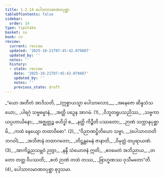 ```yaml
---
title: 1.2.14 ပေါသာလမာဏဝပုစ္ဆာ
tableOfContents: false
sidebar:
  order: 14
type: tipitaka
basket: su
book: cn
review:
  current: review
  updated: '2025-10-21T07:45:42.079887'
  updated_by: ''
  notes: ''
  history:
  - state: review
    date: '2025-10-21T07:45:42.079887'
    updated_by: ''
    notes: ''
    previous_state: draft
---
```



<DynamicBreadcrumb />


<ReviewStatus review={frontmatter.review} showDetails={true} />

<HypothesisAnnotation frontmatter={frontmatter} />

<Division number="137" book="cn" e="ch" v="25" p="18">

<Paragraph number="152" type="verses" book="cn">
_“ယော အတီတံ အာဒိသတိ, __(ဣစ္စာယသ္မာ ပေါသာလော)___  
_အနေဇော ဆိန္နသံသယော;_  
_ပါရဂုံ သဗ္ဗဓမ္မာနံ,_  
_အတ္ထိ ပဉှေန အာဂမံ. (1)_  

</Paragraph>

</Division>
<Division number="138" book="cn" e="ch" v="25" p="18">

<Paragraph number="153" type="verses" book="cn">
_ဝိဘူတရူပသညိဿ,_  
_သဗ္ဗကာယပ္ပဟာယိနော;_  
_အဇ္ဈတ္တဉ္စ ဗဟိဒ္ဓါ စ,_  
_နတ္ထိ ကိဉ္စီတိ ပဿတော;_  
_ဉာဏံ သက္ကာနုပုစ္ဆာမိ,_  
_ကထံ နေယျော တထာဝိဓော”. (2)_  

</Paragraph>

</Division>
<Division number="139" book="cn" e="ch" v="25" p="18">

<Paragraph number="154" type="verses" book="cn">
_“ဝိညာဏဋ္ဌိတိယော သဗ္ဗာ, __(ပေါသာလာတိ ဘဂဝါ)___  
_အဘိဇာနံ တထာဂတော;_  
_တိဋ္ဌန္တမေနံ ဇာနာတိ,_  
_ဝိမုတ္တံ တပ္ပရာယဏံ. (3)_  

</Paragraph>

</Division>
<Division number="140" book="cn" e="ch" v="25" p="18">

<Paragraph number="155" type="verses" book="cn">
_အာကိဉ္စညသမ္ဘဝံ ဉတွာ,_  
_နန္ဒီ သံယောဇနံ ဣတိ;_  
_ဧဝမေတံ အဘိညာယ,_  
_တတော တတ္ထ ဝိပဿတိ;_  
_ဧတံ ဉာဏံ တထံ တဿ,_  
_ဗြာဟ္မဏဿ ဝုသီမတော”တိ. (4)_  


</Paragraph>
</Division>

<Paragraph number="156" type="center" book="cn">
ပေါသာလမာဏဝပုစ္ဆာ စုဒ္ဒသမာ.
</Paragraph>